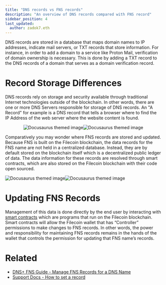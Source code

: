```yaml
---
title: "DNS records vs FNS records"
description: "An overview of DNS records compared with FNS record"
sidebar_position: 4
last_updated:
  author: zadok7.eth
---
```


DNS records are stored in a database that maps domain names to IP addresses, indicate mail servers, or TXT records that store information. For instance, in order to add a domain to a service like Proton Mail, verification of domain ownership is necessary. This is done by adding a TXT record to the DNS records of a domain that serves as a domain verification record.

<div align="center">
  <BrowserWindow img="/img/dnstoens/image1-txt-record.png" bg="#ffffff"/>
</div>

# Record Storage Differences

DNS records rely on storage and security available through traditional Internet technologies outside of the blockchain. In other words, there are one or more DNS Servers responsible for storage of DNS records. An "A Record" for example is a DNS record that tells a browser where to find the IP Address of the web server where the website content is found.

<div align="center">

![Docusaurus themed image](/img/dnstoens/light-dns-record-storage.png#gh-light-mode-only)![Docusaurus themed image](/img/dnstoens/dns-record-storage.png#gh-dark-mode-only)

</div>

Comparatively you may wonder where FNS records are stored and updated. Because FNS is built on the Filecoin blockchain, the data records for the FNS name are not held in a centralized database. Instead, they are by default stored on the blockchain itself which is a decentralized public ledger of data. The data information for these records are resolved through smart contracts, which are also stored on the Filecoin blockchain with their code open sourced.

<div style={{width:'800px',margin:'auto'}}>

![Docusaurus themed image](/img/dnstoens/light-ens-record-storage.png#gh-light-mode-only)![Docusaurus themed image](/img/dnstoens/ens-record-storage.png#gh-dark-mode-only)

</div>

# Updating FNS Records

Management of this data is done directly by the end user by interacting with [smart contracts](https://ethereum.org/en/developers/docs/smart-contracts/) which are programs that run on the Filecoin blockchain. Smart contracts will allow the Filecoin wallet that has “Controller” permissions to make changes to FNS records. In other words, the power and responsibility for maintaining FNS records remains in the hands of the wallet that controls the permission for updating that FNS name’s records.

# Related

* [DNS+ FNS Guide - Manage FNS Records for a DNS Name](/dnstoens/importguide/manage-dns-ens-records)
* [Support Docs - How to set a record](https://support.ens.domains/docs/howto/set-record)
